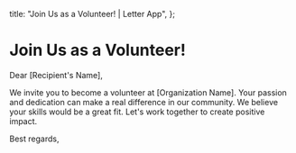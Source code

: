   title: "Join Us as a Volunteer! | Letter App",
};

# Join Us as a Volunteer!

Dear [Recipient's Name],

We invite you to become a volunteer at [Organization Name]. Your passion and dedication can make a real difference in our community. We believe your skills would be a great fit. Let's work together to create positive impact.

Best regards,
